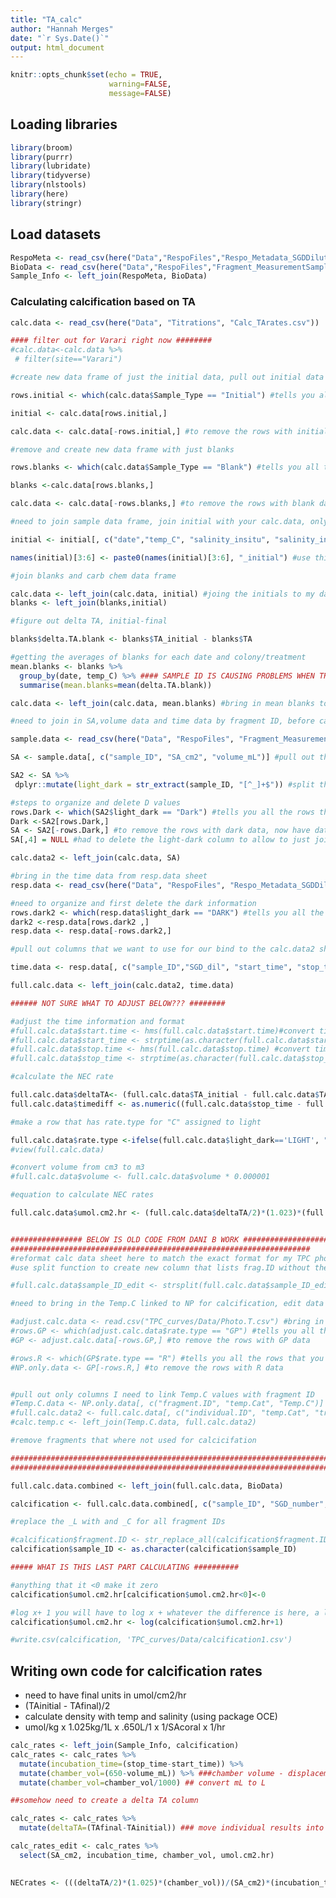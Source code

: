 ```yaml
---
title: "TA_calc"
author: "Hannah Merges"
date: "`r Sys.Date()`"
output: html_document
---
```


```r
knitr::opts_chunk$set(echo = TRUE, 
                      warning=FALSE, 
                      message=FALSE)
```

## Loading libraries 
```r
library(broom)
library(purrr)
library(lubridate)
library(tidyverse)
library(nlstools)
library(here)
library(stringr)

```

## Load datasets 

```r
RespoMeta <- read_csv(here("Data","RespoFiles","Respo_Metadata_SGDDilutions_Cabral_Varari.csv"))
BioData <- read_csv(here("Data","RespoFiles","Fragment_MeasurementSampling_Cabral_Varari.csv"))
Sample_Info <- left_join(RespoMeta, BioData)
```

### Calculating calcification based on TA 

```r
calc.data <- read_csv(here("Data", "Titrations", "Calc_TArates.csv"))

#### filter out for Varari right now ########
#calc.data<-calc.data %>% 
 # filter(site=="Varari")

#create new data frame of just the initial data, pull out initial data from sample.type

rows.initial <- which(calc.data$Sample_Type == "Initial") #tells you all the rows that you have with initial

initial <- calc.data[rows.initial,]

calc.data <- calc.data[-rows.initial,] #to remove the rows with initial data

#remove and create new data frame with just blanks

rows.blanks <- which(calc.data$Sample_Type == "Blank") #tells you all the rows that you have with blanks

blanks <-calc.data[rows.blanks,]

calc.data <- calc.data[-rows.blanks,] #to remove the rows with blank data

#need to join sample data frame, join initial with your calc.data, only by temperature, pull out the columns we need

initial <- initial[, c("date","temp_C", "salinity_insitu", "salinity_inlab", "TA")] ##if need to use pH then can re-add here but do I need this ?? for TA calc 

names(initial)[3:6] <- paste0(names(initial)[3:6], "_initial") #use this to rename all of our columns

#join blanks and carb chem data frame

calc.data <- left_join(calc.data, initial) #joing the initials to my data frame for carb chem
blanks <- left_join(blanks,initial)

#figure out delta TA, initial-final

blanks$delta.TA.blank <- blanks$TA_initial - blanks$TA

#getting the averages of blanks for each date and colony/treatment 
mean.blanks <- blanks %>% 
  group_by(date, temp_C) %>% #### SAMPLE ID IS CAUSING PROBLEMS WHEN TRYING TO JOIN TO JOIN BY TEMP WHICH IS ALSO UNIQUE 
  summarise(mean.blanks=mean(delta.TA.blank)) 

calc.data <- left_join(calc.data, mean.blanks) #bring in mean blanks to calc.data

#need to join in SA,volume data and time data by fragment ID, before calculating NEC

sample.data <- read_csv(here("Data", "RespoFiles", "Fragment_MeasurementSampling_Cabral_Varari.csv")) #bring in SA and volume data sheet

SA <- sample.data[, c("sample_ID", "SA_cm2", "volume_mL")] #pull out the necessary columns and treatment 

SA2 <- SA %>%
 dplyr::mutate(light_dark = str_extract(sample_ID, "[^_]+$")) #split the sample_ID at the underscore to delete the Dark values

#steps to organize and delete D values
rows.Dark <- which(SA2$light_dark == "Dark") #tells you all the rows that you have with blanks
Dark <-SA2[rows.Dark,] 
SA <- SA2[-rows.Dark,] #to remove the rows with dark data, now have data sheet with only light, SA and volume values
SA[,4] = NULL #had to delete the light-dark column to allow to just join by fragment.ID

calc.data2 <- left_join(calc.data, SA)

#bring in the time data from resp.data sheet
resp.data <- read_csv(here("Data", "RespoFiles", "Respo_Metadata_SGDDilutions_Cabral_Varari.csv"))

#need to organize and first delete the dark information
rows.dark2 <- which(resp.data$light_dark == "DARK") #tells you all the rows that you have with blanks
dark2 <-resp.data[rows.dark2 ,] 
resp.data <- resp.data[-rows.dark2,]

#pull out columns that we want to use for our bind to the calc.data2 sheet

time.data <- resp.data[, c("sample_ID","SGD_dil", "start_time", "stop_time")] 

full.calc.data <- left_join(calc.data2, time.data)

###### NOT SURE WHAT TO ADJUST BELOW??? ########

#adjust the time information and format
#full.calc.data$start.time <- hms(full.calc.data$start.time)#convert time from character to time
#full.calc.data$start_time <- strptime(as.character(full.calc.data$start_time), "%I:%M:%S %p")
#full.calc.data$stop.time <- hms(full.calc.data$stop.time) #convert time from character to time
#full.calc.data$stop_time <- strptime(as.character(full.calc.data$stop_time), "%I:%M:%S %p")

#calculate the NEC rate

full.calc.data$deltaTA<- (full.calc.data$TA_initial - full.calc.data$TA) - full.calc.data$mean.blanks
full.calc.data$timediff <- as.numeric((full.calc.data$stop_time - full.calc.data$start_time)) 

#make a row that has rate.type for "C" assigned to light 

full.calc.data$rate.type <-ifelse(full.calc.data$light_dark=='LIGHT', "C")
#view(full.calc.data)

#convert volume from cm3 to m3
#full.calc.data$volume <- full.calc.data$volume * 0.000001

#equation to calculate NEC rates 

full.calc.data$umol.cm2.hr <- (full.calc.data$deltaTA/2)*(1.023)*(full.calc.data$volume_mL/full.calc.data$SA_cm2)*(1/full.calc.data$timediff)*(1/1000)


################ BELOW IS OLD CODE FROM DANI B WORK #####################
###################################################################
#reformat calc data sheet here to match the exact format for my TPC photo.T data sheet
#use split function to create new column that lists frag.ID without the "_L"

#full.calc.data$sample_ID_edit <- strsplit(full.calc.data$sample_ID_edit, '_L') ##### CHECK THIS PART -- STOPPED HERE 

#need to bring in the Temp.C linked to NP for calcification, edit data frame by removing all GP and R data so I can use the NP Temp.C values in my new data frame

#adjust.calc.data <- read.csv("TPC_curves/Data/Photo.T.csv") #bring in photo.T sheet with Temp.C values
#rows.GP <- which(adjust.calc.data$rate.type == "GP") #tells you all the rows that you have wwith GP
#GP <- adjust.calc.data[-rows.GP,] #to remove the rows with GP data

#rows.R <- which(GP$rate.type == "R") #tells you all the rows that you have wwith R
#NP.only.data <- GP[-rows.R,] #to remove the rows with R data


#pull out only columns I need to link Temp.C values with fragment ID
#Temp.C.data <- NP.only.data[, c("fragment.ID", "temp.Cat", "Temp.C")] #pull out the necessary columns and treatment 
#full.calc.data2 <- full.calc.data[, c("individual.ID", "temp.Cat", "treatment", "umol.cm2.hr", "rate.type", "light_dark", "fragment.ID")] #pull out the necessary columns and treatment 
#calc.temp.c <- left_join(Temp.C.data, full.calc.data2)

#remove fragments that where not used for calcicifation

##########################################################################################################
##########################################################################################################

full.calc.data.combined <- left_join(full.calc.data, BioData)

calcification <- full.calc.data.combined[, c("sample_ID", "SGD_number", "temp_C", "umol.cm2.hr", "rate.type", "light_dark")] #pull out the necessary columns and treatment 

#replace the _L with and _C for all fragment IDs

#calcification$fragment.ID <- str_replace_all(calcification$fragment.ID, fixed("_L"), "_C")
calcification$sample_ID <- as.character(calcification$sample_ID)

##### WHAT IS THIS LAST PART CALCULATING ##########

#anything that it <0 make it zero
calcification$umol.cm2.hr[calcification$umol.cm2.hr<0]<-0

#log x+ 1 you will have to log x + whatever the difference is here, a line for dissolution and calcification
calcification$umol.cm2.hr <- log(calcification$umol.cm2.hr+1) 

#write.csv(calcification, 'TPC_curves/Data/calcification1.csv') 
```

## Writing own code for calcification rates 
- need to have final units in umol/cm2/hr
- (TAinitial - TAfinal)/2
- calculate density with temp and salinity (using package OCE) 
- umol/kg x 1.025kg/1L x .650L/1 x 1/SAcoral x 1/hr 

```r

calc_rates <- left_join(Sample_Info, calcification)
calc_rates <- calc_rates %>% 
  mutate(incubation_time=(stop_time-start_time)) %>% 
  mutate(chamber_vol=(650-volume_mL)) %>% ###chamber volume - displacements 
  mutate(chamber_vol=chamber_vol/1000) ## convert mL to L 

##somehow need to create a delta TA column 

calc_rates <- calc_rates %>% 
  mutate(deltaTA=(TAfinal-TAinitial)) ### move individual results into new columns for eother TAinitial or TAfinal 

calc_rates_edit <- calc_rates %>% 
  select(SA_cm2, incubation_time, chamber_vol, umol.cm2.hr)
  

NECrates <- (((deltaTA/2)*(1.025)*(chamber_vol))/(SA_cm2)*(incubation_time))




```









